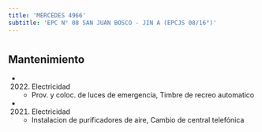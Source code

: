 ```yaml
---
title: 'MERCEDES 4966'
subtitle: 'EPC N° 08 SAN JUAN BOSCO - JIN A (EPCJS 08/16°)'
---
```


#


## Mantenimiento

*  (2022) Electricidad 
    + Prov. y coloc. de luces de emergencia, Timbre de recreo automatico

*  (2021) Electricidad 
    + Instalacion de purificadores de aire, Cambio de central telefónica



